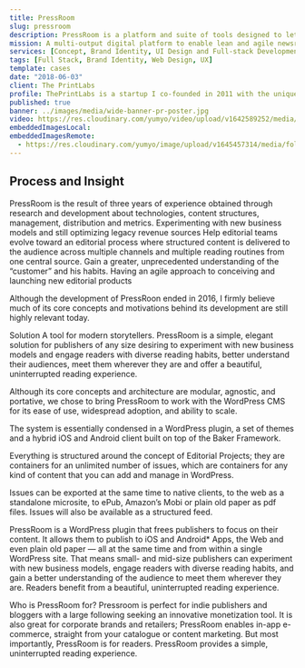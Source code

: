 ```yaml
---
title: PressRoom
slug: pressroom
description: PressRoom is a platform and suite of tools designed to let publishers focus and experiment with digital editions and business models.
mission: A multi-output digital platform to enable lean and agile newsrooms to submit curated content on large product portfolios. A system that could dynamically adapt to market requests driven by deep behaviour analytics. Modular and scalable to serve publishers of any size.
services: [Concept, Brand Identity, UI Design and Full-stack Development]
tags: [Full Stack, Brand Identity, Web Design, UX]
template: cases
date: "2018-06-03"
client: The PrintLabs
profile: ThePrintLabs is a startup I co-founded in 2011 with the unique aim to "help journalist, storytellers and publishers make a sustainable transition to the liquid and free-flowing digital age".
published: true
banner: ../images/media/wide-banner-pr-poster.jpg
video: https://res.cloudinary.com/yumyo/video/upload/v1642589252/media/folio/prj/pr/video/newspaper-press.mp4
embeddedImagesLocal:
embeddedImagesRemote:
  - https://res.cloudinary.com/yumyo/image/upload/v1645457314/media/folio/prj/pr/PR-github.png
---
```



<GatsbyImage
  alt="green doggo"
  placeholder="blurred"
  layout="fixed"
  image={getImage(props.remoteImages[0])}
/>

## Process and Insight

PressRoom is the result of three years of experience obtained through research and development about technologies, content structures, management, distribution and metrics.
Experimenting with new business models and still optimizing legacy revenue sources
Help editorial teams evolve toward an editorial process where structured content is delivered to the audience across multiple channels and multiple reading routines from one central source.
Gain a greater, unprecedented understanding of the “customer” and his habits.
Having an agile approach to conceiving and launching new editorial products

Although the development of PressRoon ended in 2016, I firmly believe much of its core concepts and motivations behind its development are still highly relevant today.

Solution
A tool for modern storytellers.
PressRoom is a simple, elegant solution for publishers of any size desiring to experiment with new business models and engage readers with diverse reading habits, better understand their audiences, meet them wherever they are and offer a beautiful, uninterrupted reading experience.

Although its core concepts and architecture are modular, agnostic, and portative, we chose to bring PressRoom to work with the WordPress CMS for its ease of use, widespread adoption, and ability to scale.

The system is essentially condensed in a WordPress plugin, a set of themes and a hybrid iOS and Android client built on top of the Baker Framework.

Everything is structured around the concept of Editorial Projects; they are containers for an unlimited number of issues, which are containers for any kind of content that you can add and manage in WordPress.

Issues can be exported at the same time to native clients, to the web as a standalone microsite, to ePub, Amazon’s Mobi or plain old paper as pdf files. Issues will also be available as a structured feed.

PressRoom is a WordPress plugin that frees publishers to focus on their content. It allows them to publish to iOS and Android\* Apps, the Web and even plain old paper — all at the same time and from within a single WordPress site. That means small- and mid-size publishers can experiment with new business models, engage readers with diverse reading habits, and gain a better understanding of the audience to meet them wherever they are. Readers benefit from a beautiful, uninterrupted reading experience.

Who is PressRoom for?
Pressroom is perfect for indie publishers and bloggers with a large following seeking an innovative monetization tool. It is also great for corporate brands and retailers; PressRoom enables in-app e-commerce, straight from your catalogue or content marketing. But most importantly, PressRoom is for readers. PressRoom provides a simple, uninterrupted reading experience.
